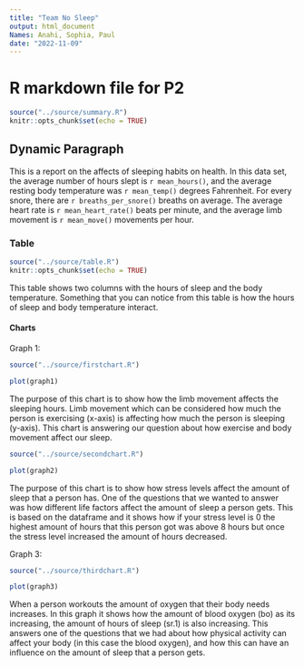 ```yaml
---
title: "Team No Sleep"
output: html_document
Names: Anahi, Sophia, Paul
date: "2022-11-09"
---
```

# R markdown file for P2
```r
source("../source/summary.R")
knitr::opts_chunk$set(echo = TRUE)
```
## Dynamic Paragraph

This is a report on the affects of sleeping habits on health. In this data set, the average number of hours slept is `r mean_hours()`, and the average resting body temperature was `r mean_temp()` degrees Fahrenheit. For every snore, there are `r breaths_per_snore()` breaths on average. The average heart rate is `r mean_heart_rate()` beats per minute, and the average limb movement is `r mean_move()` movements per hour. 

### Table

```r
source("../source/table.R")
knitr::opts_chunk$set(echo = TRUE)
```

This table shows two columns with the hours of sleep and the body temperature. Something that you can notice from this table is how the hours of sleep and body temperature interact.

#### Charts

Graph 1:

```r
source("../source/firstchart.R")
```
```r
plot(graph1)
```

The purpose of this chart is to show how the limb movement affects the sleeping hours. Limb movement which can be considered how much the person is exercising (x-axis) is affecting how much the person is sleeping (y-axis). This chart is answering our question about how exercise and body movement affect our sleep. 

```r
source("../source/secondchart.R")
```
```r
plot(graph2)
```

The purpose of this chart is to show how stress levels affect the amount of sleep that a person has. One of the questions that we wanted to answer was how different life factors affect the amount of sleep a person gets. This is based on the dataframe and it shows how if your stress level is 0 the highest amount of hours that this person got was above 8 hours but once the stress level increased the amount of hours decreased.

Graph 3:
```r
source("../source/thirdchart.R")
```
```r
plot(graph3)
```

When a person workouts the amount of oxygen that their body needs increases. In this graph it shows how the amount of blood oxygen (bo) as its increasing, the amount of hours of sleep (sr.1) is also increasing. This answers one of the questions that we had about how physical activity can affect your body (in this case the blood oxygen), and how this can have an influence on the amount of sleep that a person gets. 
